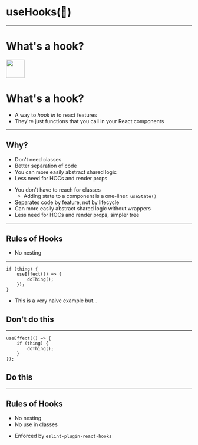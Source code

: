 
# useHooks(👝)

<Notes>

</Notes>

---

<h1 style={{ margin: 0 }}>What's a hook?</h1>

<Image src="../assets/paul.png" size="20%" height="50vh" />

<Notes>

# What's a hook?

- A way to _hook in_ to react features
- They're just functions that you call in your React components

</Notes>

---

## Why?

- Don't need classes
- Better separation of code
- You can more easily abstract shared logic
- Less need for HOCs and render props

<Notes>

- You don't have to reach for classes
  - Adding state to a component is a one-liner: `useState()`
- Separates code by feature, not by lifecycle
- Can more easily abstract shared logic without wrappers
- Less need for HOCs and render props, simpler tree

</Notes>

---

## Rules of Hooks

- No nesting

---

```
if (thing) {
    useEffect(() => {
        doThing();
    });
}
```

<Notes>

- This is a very naive example but...

## Don't do this

</Notes>

---

```
useEffect(() => {
    if (thing) {
        doThing();
    }
});
```

<Notes>

## Do this

</Notes>

---

## Rules of Hooks

<ul>
  <li>No nesting</li>
  <Appear>
    <li>No use in classes</li>
    <li>

Enforced by `eslint-plugin-react-hooks`

</li></Appear>

</ul>
